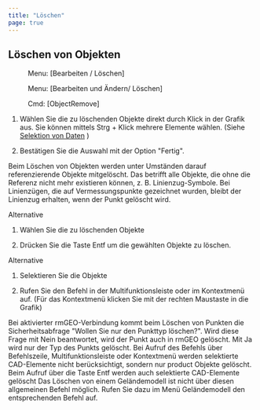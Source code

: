 ```yaml
---
title: "Löschen"
page: true
---
```

## L&#246;schen von Objekten
<GeoMapper> <Menu> Menu: [Bearbeiten / Löschen] </Menu> </GeoMapper>
<GeoDesigner> <Menu> Menu: [Bearbeiten und Ändern/ Löschen] </Menu> 
 <Menu> Cmd: [ObjectRemove] </Menu> </GeoDesigner>


1. W&#228;hlen Sie die zu l&#246;schenden Objekte direkt durch Klick in der Grafik aus. Sie k&#246;nnen mittels <Border>Strg + Klick</Border>  mehrere Elemente w&#228;hlen. (Siehe 
[Selektion von Daten](../grafik/selektionvondaten)
)

2. Best&#228;tigen Sie die Auswahl mit der Option &quot;Fertig&quot;.




<Warning>
Beim L&#246;schen von Objekten werden unter Umst&#228;nden darauf referenzierende Objekte mitgel&#246;scht. Das betrifft alle Objekte, die ohne die Referenz nicht mehr existieren k&#246;nnen, z. B. Linienzug-Symbole.
</Warning>


<Success>
 Bei Linienz&#252;gen, die auf Vermessungspunkte gezeichnet wurden, bleibt der Linienzug erhalten, wenn der Punkt gel&#246;scht wird.
</Success>


Alternative


1. W&#228;hlen Sie die zu l&#246;schenden Objekte

2. Dr&#252;cken Sie die Taste <Border>Entf</Border>  um die gew&#228;hlten Objekte zu l&#246;schen.




Alternative


1. Selektieren Sie die Objekte 

2. Rufen Sie den Befehl in der Multifunktionsleiste oder im Kontextmen&#252; auf. (F&#252;r das Kontextmen&#252; klicken Sie mit der rechten Maustaste in die Grafik)



<Warning>
 Bei aktivierter rmGEO-Verbindung kommt beim L&#246;schen von Punkten die Sicherheitsabfrage &quot;Wollen Sie nur den Punkttyp l&#246;schen?&quot;. Wird diese Frage mit  <Bold> Nein </Bold>  beantwortet, wird der Punkt auch in rmGEO gel&#246;scht. Mit  <Bold> Ja </Bold>  wird nur der Typ des Punkts gel&#246;scht.
</Warning>

<GeoDesigner>
<Warning>
 Bei Aufruf des Befehls &#252;ber Befehlszeile, Multifunktionsleiste oder Kontextmen&#252; werden selektierte CAD-Elemente nicht ber&#252;cksichtigt, sondern nur  <Placeholder>product</Placeholder> Objekte gel&#246;scht. Beim Aufruf &#252;ber die Taste  <Border>Entf</Border>  werden auch selektierte CAD-Elemente gel&#246;scht
</Warning>
 
</GeoDesigner>
<GeoMapper>
<Warning>
Das L&#246;schen von einem Gel&#228;ndemodell ist nicht &#252;ber diesen allgemeinen Befehl m&#246;glich. Rufen Sie dazu im Men&#252; Gel&#228;ndemodell den entsprechenden Befehl auf.
</Warning>
</GeoMapper>